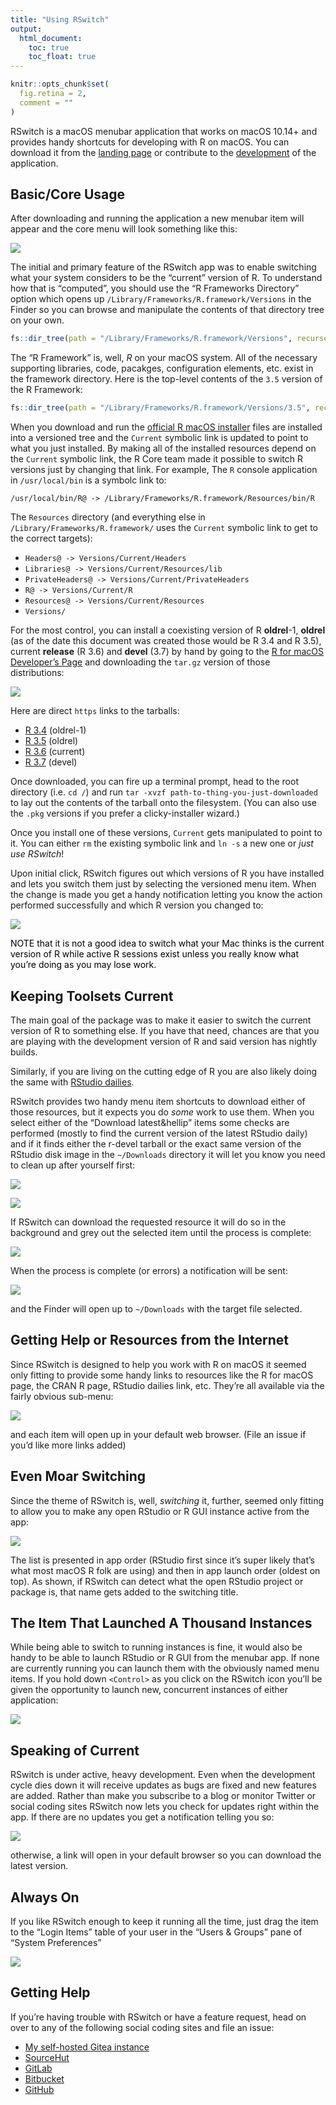```yaml
---
title: "Using RSwitch"
output: 
  html_document:
    toc: true
    toc_float: true
---
```

```r
knitr::opts_chunk$set(
  fig.retina = 2,
  comment = ""
)
```
RSwitch is a macOS menubar application that works on macOS 10.14+ and provides handy shortcuts for developing with R on macOS. You can download it from the [landing page](https://rud.is/rswitch/) or contribute to the [development](develop.html) of the application.

## Basic/Core Usage

After downloading and running the application a new menubar item will appear and the core menu will look something like this:

![](menu-info.png)

The initial and primary feature of the RSwitch app was to enable switching what your system considers to be the "current" version of R. To understand how that is "computed", you should use the "R Frameworks Directory" option which opens up  `/Library/Frameworks/R.framework/Versions` in the Finder so you can browse and manipulate the contents of that directory tree on your own.

```r
fs::dir_tree(path = "/Library/Frameworks/R.framework/Versions", recurse = FALSE)
```

The "R Framework" is, well, *R* on your macOS system. All of the necessary supporting libraries, code, pacakges, configuration elements, etc. exist in the framework directory. Here is the top-level contents of the `3.5` version of the R Framework:

```r
fs::dir_tree(path = "/Library/Frameworks/R.framework/Versions/3.5", recurse = 1)
```

When you download and run the [official R macOS installer](https://cran.r-project.org/bin/macosx/) files are installed into a versioned tree and the `Current` symbolic link is updated to point to what you just installed. By making all of the installed resources depend on the `Current` symbolic link, the R Core team made it possible to switch R versions just by changing that link. For example, The `R` console application in `/usr/local/bin` is a symbolc link to:

`/usr/local/bin/R@ -> /Library/Frameworks/R.framework/Resources/bin/R`

The `Resources` directory (and everything else in `/Library/Frameworks/R.framework/` uses the `Current` symbolic link to get to the correct targets):

- `Headers@ -> Versions/Current/Headers`
- `Libraries@ -> Versions/Current/Resources/lib`
- `PrivateHeaders@ -> Versions/Current/PrivateHeaders`
- `R@ -> Versions/Current/R`
- `Resources@ -> Versions/Current/Resources`
- `Versions/`

For the most control, you can install a coexisting version of R **oldrel**-1, **oldrel** (as of the date this document was created those would be R 3.4 and R 3.5), current **release** (R 3.6) and **devel** (3.7) by hand by going to the [R for macOS Developer's Page](https://mac.r-project.org/) and downloading the `tar.gz` version of those distributions:

![](r-macos-downloads.png)

Here are direct `https` links to the tarballs:

- [R 3.4](https://mac.r-project.org/mavericks/R-3.4-branch/R-3.4-branch-mavericks-sa-x86_64.tar.gz) (oldrel-1)
- [R 3.5](https://mac.r-project.org/el-capitan/R-3.5-branch/R-3.5-branch-el-capitan-sa-x86_64.tar.gz) (oldrel)
- [R 3.6](https://mac.r-project.org/el-capitan/R-3.6-branch/R-3.6-branch-el-capitan-sa-x86_64.tar.gz) (current)
- [R 3.7](https://mac.r-project.org/el-capitan/R-devel/R-devel-el-capitan-sa-x86_64.tar.gz) (devel)

Once downloaded, you can fire up a terminal prompt, head to the root directory (i.e. `cd /`) and run `tar -xvzf path-to-thing-you-just-downloaded` to lay out the contents of the tarball onto the filesystem. (You can also use the `.pkg` versions if you prefer a clicky-installer wizard.)

Once you install one of these versions, `Current` gets manipulated to point to it. You can either `rm` the existing symbolic link and `ln -s` a new one or _just use RSwitch_!

Upon initial click, RSwitch figures out which versions of R you have installed and lets you switch them just by selecting the versioned menu item. When the change is made you get a handy notification letting you know the action performed successfully and which R version you changed to:

![](r-change-notify.png)

<div class="alert alert-warning" role="alert" style="color:black"><span class="glyphicon glyphicon-bell" aria-hidden="true"></span> NOTE that it is not a good idea to switch what your Mac thinks is the current version of R while active R sessions exist unless you really know what you're doing as you may lose work.</div>

## Keeping Toolsets Current

The main goal of the package was to make it easier to switch the current version of R to something else. If you have that need, chances are that you are playing with the development version of R and said version has nightly builds. 

Similarly, if you are living on the cutting edge of R you are also likely doing the same with [RStudio dailies](https://dailies.rstudio.com/rstudio/oss/mac/).

RSwitch provides two handy menu item shortcuts to download either of those resources, but it expects you do _some_ work to use them. When you select either of the "Download latest&hellip" items some checks are performed (mostly to find the current version of the latest RStudio daily) and if it finds either the r-devel tarball or the exact same version of the RStudio disk image in the `~/Downloads` directory it will let you know you need to clean up after yourself first:

![](r-devel-exists.png)

![](rstudio-exists.png)

If RSwitch can download the requested resource it will do so in the background and grey out the selected item until the process is complete:

![](rstudio-in-progress.png)

When the process is complete (or errors) a notification will be sent:

![](rstudio-success.png)

and the Finder will open up to `~/Downloads` with the target file selected.

## Getting Help or Resources from the Internet

Since RSwitch is designed to help you work with R on macOS it seemed only fitting to provide some handy links to resources like the R for macOS page, the CRAN R page, RStudio dailies link, etc. They're all available via the fairly obvious sub-menu:

![](web-help.png)

and each item will open up in your default web browser. (File an issue if you'd like more links added)

## Even Moar Switching

Since the theme of RSwitch is, well, _switching_ it, further, seemed only fitting to allow you to make any open RStudio or R GUI instance active from the app:

![](app-switch.png)

The list is presented in app order (RStudio first since it's super likely that's what most macOS R folk are using) and then in app launch order (oldest on top). As shown, if RSwitch can detect what the open RStudio project or package is, that name gets added to the switching title.

## The Item That Launched A Thousand Instances

While being able to switch to running instances is fine, it would also be handy to be able to launch RStudio or R GUI from the menubar app. If none are currently running you can launch them with the obviously named menu items. If you hold down `<Control>` as you click on the RSwitch icon you'll be given the opportunity to launch new, concurrent instances of either application:

![](launch-new.png)

## Speaking of Current

RSwitch is under active, heavy development. Even when the development cycle dies down it will receive updates as bugs are fixed and new features are added. Rather than make you subscribe to a blog or monitor Twitter or social coding sites RSwitch now lets you check for updates right within the app. If there are no updates you get a notification telling you so:

![](latest.png)

otherwise, a link will open in your default browser so you can download the latest version.

## Always On

If you like RSwitch enough to keep it running all the time, just drag the item to the "Login Items" table of your user in the "Users & Groups" pane of "System Preferences"

![](users-n-grps.png)

## Getting Help

If you're having trouble with RSwitch or have a feature request, head on over to any of the following social coding sites and file an issue:

- [My self-hosted Gitea instance](https://git.rud.is/hrbrmstr/RSwitch)
- [SourceHut](https://git.sr.ht/~hrbrmstr/RSwitch)
- [GitLab](https://gitlab.com/hrbrmstr/RSwitch)
- [Bitbucket](https://bitbucket.com/hrbrmstr/RSwitch)
- [GitHub](https://github.com/hrbrmstr/RSwitch)





